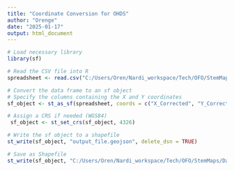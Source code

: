 ```yaml
---
title: "Coordinate Conversion for OHDS"
author: "Orenge"
date: "2025-01-17"
output: html_document
---
```


```r
# Load necessary library
library(sf) 

# Read the CSV file into R
spreadsheet <- read.csv("C:/Users/Oren/Nardi_workspace/Tech/OFO/StemMaps/Data/805_Snow/Data/TrackingSheet/805_Snow.csv")

# Convert the data frame to an sf object
# Specify the columns containing the X and Y coordinates
sf_object <- st_as_sf(spreadsheet, coords = c("X_Corrected", "Y_Corrected"))

# Assign a CRS if needed (WGS84)
 sf_object <- st_set_crs(sf_object, 4326)

# Write the sf object to a shapefile
st_write(sf_object, "output_file.geojson", delete_dsn = TRUE)

# Save as Shapefile
st_write(sf_object, "C:/Users/Oren/Nardi_workspace/Tech/OFO/StemMaps/Data/805_Snow/Data/Projected_CSV/Snow805.shp", delete_dsn = TRUE)
```
